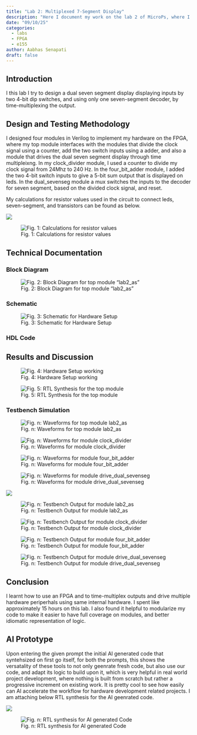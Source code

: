 ```yaml
---
title: "Lab 2: Multiplexed 7-Segment Display"
description: "Here I document my work on the lab 2 of MicroPs, where I work with FPGA and seven segment display, and switches"
date: "09/10/25"
categories:
  - labs 
  - FPGA
  - e155
author: Aabhas Senapati
draft: false
---
```


## Introduction

I this lab I try to design a dual seven segment display displaying inputs by two 4-bit dip switches, and using only one seven-segment decoder, by time-multiplexing the output.

## Design and Testing Methodology
 I designed four modules in Verilog to implement my hardware on the FPGA, where my top module interfaces with the modules that divide the clock signal using a counter, add the two switch inputs using a adder, and also a module that drives the dual seven segment display through time multipleixng. In my clock_divider module, I used a counter to divide my clock signal from 24Mhz to 240 Hz. In the four_bit_adder module, I added the two 4-bit switch inputs to give a 5-bit sum output that is displayed on leds. In the dual_sevenseg module a mux switches the inputs to the decoder for seven segment, based on the divided clock signal, and reset. 
 
 My calculations for resistor values used in the circuit to connect leds, seven-segment, and transistors can be found as below.

![](images/lab2_calculation0.jpg) 

![Fig. 1: Calculations for resistor values](images/lab2_calculation1.jpg)

## Technical Documentation

### Block Diagram

![Fig. 2: Block Diagram for top module "lab2_as"](images/lab2_block_diagram.PNG) 


### Schematic

![Fig. 3: Schematic for Hardware Setup](images/lab2_schematic.jpg)

### HDL Code

<script src="https://gist.github.com/aabhassenapati/8292540d567c86b1a9fa6bcd80691cf6.js"></script>

<script src="https://gist.github.com/aabhassenapati/d514cc5fcf40c792587ba487f43fd8a0.js"></script>

<script src="https://gist.github.com/aabhassenapati/0cc3858ce7655cc5bff423ddea69b84f.js"></script>

<script src="https://gist.github.com/aabhassenapati/d3e50ed0126c695184ec5f469593ded2.js"></script>

## Results and Discussion

![Fig. 4: Hardware Setup working](images/lab2_hardware.png)


![Fig. 5: RTL Synthesis for the top module](images/rtl_lab2.png)

### Testbench Simulation

<script src="https://gist.github.com/aabhassenapati/e6db441c9c35136d37dde71c436335af.js"></script>

<script src="https://gist.github.com/aabhassenapati/c957267a88224dc48163fc1cac914341.js"></script>

<script src="https://gist.github.com/aabhassenapati/6b770a0b25f3c524a86fcd93673206ef.js"></script>

<script src="https://gist.github.com/aabhassenapati/738948fdabd36d9d46bafcc7f725b76d.js"></script>

![Fig. n: Waveforms for top module lab2_as](images/waveforms_lab2_as.png)

![Fig. n: Waveforms for module clock_divider](images/waveforms_clockdivider.png)

![Fig. n: Waveforms for module four_bit_adder](images/waveforms_fourbitadder.png)

![Fig. n: Waveforms for module drive_dual_sevenseg](images/waveforms_dualsevenseg.png)

![](images/tbout1_lab2_as.png)

![Fig. n: Testbench Output for module lab2_as](images/tbout2_lab2_as.png)

![Fig. n: Testbench Output for module clock_divider](images/tbout_clockdivider.png)

![Fig. n: Testbench Output for module four_bit_adder](images/tbout_fourbitadder.png)

![Fig. n: Testbench Output for module drive_dual_sevenseg](images/tbout_drivedualsevenseg.png)


## Conclusion
 I learnt how to use an FPGA and to time-multiplex outputs and drive multiple hardware periperhals using same internal hardware. I spent like approximately 15 hours on this lab. I also found it helpful to modularize my code to make it easier to have full coverage on modules, and better idiomatic representation of logic.

## AI Prototype 

Upon entering the given prompt the initial AI generated code that syntehsized on first go itself, for both the prompts, this shows the versatality of these tools to not only geenrate fresh code, but also use our code, and adapt its logic to build upon it, which is very helpful in real world project development, where nothing is built from scratch but rather a progressive increment on existing work. It is pretty cool to see how easily can AI accelerate the workflow for hardware development related projects. I am attaching below RTL synthesis for the AI geenrated code.

![](images/ai_rtl1.png)

![Fig. n: RTL synthesis for AI generated Code](images/ai_rtl2.png)

